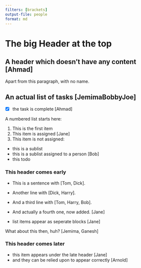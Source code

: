 ---
filters: [brackets]
output-file: people
format: md
---

# The big Header at the top

## A header which doesn't have any content [Ahmad]

Apart from this paragraph, with no name. 

## An actual list of tasks [JemimaBobbyJoe]

- [X] the task is complete [Ahmad]

A numbered list starts here: 

1. This is the first item
2. This item is assigned [Jane]
3. This item is not assigned: 
  + this is a sublist
  + this is a sublist assigned to a person [Bob]
  + this todo

### This header comes early

- This is a sentence with [Tom, Dick].
- Another line with [Dick, Harry].
- And a third line with [Tom, Harry, Bob].

- And actually a fourth one, now added. [Jane]
- list items appear as seperate blocks [Jane]

What about this then, huh? [Jemima, Ganesh]

### This header comes later

- this item appears under the late header [Jane]
- and they can be relied upon to appear correctly [Arnold]
